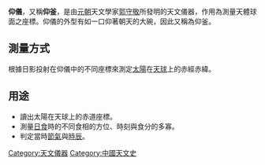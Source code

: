 {{Unreferenced|time=2022-02-08T23:05:15+00:00}}
'''仰儀'''，又稱'''仰釜'''，是由[[元朝|元朝]]天文學家[[郭守敬|郭守敬]]所發明的天文儀器，作用為測量天體球面之座標。仰儀的外型有如一口仰著朝天的大碗，因此又稱為仰釜。

==測量方式==
根據日影投射在仰儀中的不同座標來測定[[太陽|太陽]]在[[天球|天球]]上的赤經赤緯。

==用途==
*讀出太陽在天球上的赤道座標。
*測量[[日食|日食]]時的不同食相的方位、時刻與食分的多寡。
*判定當時[[節氣|節氣]]與[[時辰|時辰]]。

[[Category:天文儀器|Category:天文儀器]]
[[Category:中國天文史|Category:中國天文史]]